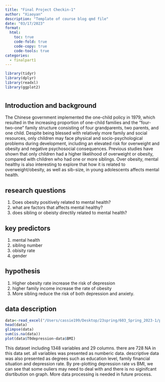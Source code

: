 ```yaml
---
title: "Final Project Checkin-1"
author: "Xiaoyan"
description: "Template of course blog qmd file"
date: "03/17/2023"
format:
  html:
    toc: true
    code-fold: true
    code-copy: true
    code-tools: true
categories:
  - finalpart1
---
```

```r
library(tidyr)
library(dplyr)
library(readxl)
library(ggplot2)
```
# {.tabset}

## Introduction and background

 The Chinese government implemented the one-child policy in 1979, which resulted in the increasing proportion of one-child families and the "four-two-one" family structure consisting of four grandparents, two parents, and one child. Despite being blessed with relatively more family and social resources, only children may face physical and socio-psychological problems during development, including an elevated risk for overweight and obesity and negative psychosocial consequences. Previous studies have shown that only children had a higher likelihood of overweight or obesity, compared with children who had one or more siblings. Over obesity, mental healthy is also interesting to explore that how it is related to overweight/obesity, as well as sib-size, in young adolescents affects mental health.
 

## research questions
1. Does obesity positively related to mental health?
2. what are factors that affects mental healthy?
3. does sibling or obeisty directily related to mental health?

## key predictors
1. mental health
2. sibling number
3. obisity rate
4. gender

## hypothesis
1. Higher obesity rate increase the risk of depression
2. higher family income increase the rate of obesity
3. More sibling reduce the risk of both depression and anxiety. 

## data description
```r
data<-read_excel("/Users/cassie199/Desktop/23spring/603_Spring_2023-1/posts/_data/Finaldata.xlsx")
head(data)
glimpse(data)
sum(is.na(data))
plot(data$T0depression~data$BMI)
```
This dataset including 1348 variables and 29 columns. there are 728 NA in this data set. all variables was presented as numberic data. descriptive data was also presented as degrees such as education level, family financial situation and depression rate. By pre-plotting depression rate vs BMI, we can see that some ouliers may need to deal with and there is no siginifcant disrtibution on graph. More data processing is needed in future process.